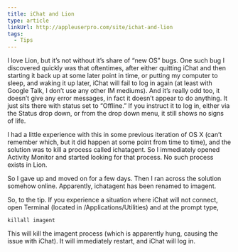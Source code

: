 ```yaml
---
title: iChat and Lion
type: article
linkUrl: http://appleuserpro.com/site/ichat-and-lion
tags:
  - Tips
---
```


I love Lion, but it’s not without it’s share of “new OS” bugs. One such bug I discovered quickly was that oftentimes, after either quitting iChat and then starting it back up at some later point in time, or putting my computer to sleep, and waking it up later, iChat will fail to log in again (at least with Google Talk, I don’t use any other IM mediums). And it’s really odd too, it doesn’t give any error messages, in fact it doesn’t appear to do anything. It just sits there with status set to “Offline.” If you instruct it to log in, either via the Status drop down, or from the drop down menu, it still shows no signs of life.

I had a little experience with this in some previous iteration of OS X (can’t remember which, but it did happen at some point from time to time), and the solution was to kill a process called ichatagent. So I immediately opened Activity Monitor and started looking for that process. No such process exists in Lion.

So I gave up and moved on for a few days. Then I ran across the solution somehow online. Apparently, ichatagent has been renamed to imagent.

So, to the tip. If you experience a situation where iChat will not connect, open Terminal (located in /Applications/Utilities) and at the prompt type,

```
killall imagent
```

This will kill the imagent process (which is apparently hung, causing the issue with iChat). It will immediately restart, and iChat will log in.
